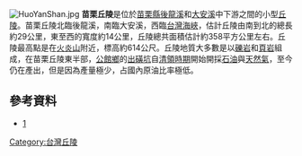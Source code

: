 {{expand|time=2010-03-31T09:32:15+00:00}}
{{Refimprove|time=2010-03-31}}
[[File:HuoYanShan.jpg|right]]
'''苗栗丘陵'''是位於[[苗栗縣|苗栗縣]][[後龍溪|後龍溪]]和[[大安溪|大安溪]]中下游之間的小型[[丘陵|丘陵]]。苗栗丘陵北臨後龍溪，南臨大安溪，西臨[[台灣海峽|台灣海峽]]，估計丘陵由南到北的總長約29公里，東至西的寬度約14公里，丘陵總共面積估計約358平方公里左右。丘陵最高點是在[[火炎山_(苗栗縣)|火炎山]]附近，標高約614公尺。丘陵地質大多數是以[[礫岩|礫岩]]和[[頁岩|頁岩]]組成，在苗栗丘陵東半部，[[公館鄉_(台灣)|公館鄉]]的[[出磺坑|出磺坑]]自[[清領時期|清領時期]]開始開採[[石油|石油]]與[[天然氣|天然氣]]，至今仍在產出，但是因為產量極少，占國內原油比率極低。

==參考資料==
{{reflist}}
*[http://nrch.culture.tw/twpedia.aspx?id=1417&Keyword=%E8%8B%97%E6%A0%97%E4%B8%98%E9%99%B5]
 
{{臺灣地形}}
{{TW-geo-stub}}
{{DEFAULTSORT:苗栗丘陵}}
[[Category:台灣丘陵|Category:台灣丘陵]]